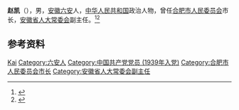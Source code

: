 {{Otheruses|other=名为赵凯的其他人物|赵凯}}

'''赵凯'''（{{bd|1916年|10月|1997年|2月}}），男，[[安徽|安徽]][[六安|六安]]人，[[中华人民共和国|中华人民共和国]]政治人物，曾任[[合肥市人民委员会|合肥市人民委员会]]市长，[[安徽省人大常委会|安徽省人大常委会]]副主任。<ref>{{Cite book|title=中华人民共和国职官志|author=何虎生, 李耀东, 向常福主编|publisher=中国社会出版社|year=2003|isbn=9787800883934|location=北京|pages=}}</ref><ref>{{Cite book|title=安徽年鉴 1998|author=《安徽年鉴》编辑委员会编; 欧远方主编|publisher=安徽年鉴社|year=1998|issn=1004-5252|location=|pages=}}</ref>

== 参考资料 ==
{{reflist}}

{{中国人物小作品}}
{{中华人民共和国合肥市正职领导人}}

{{Authority control}}
{{DEFAULTSORT:Zhao赵}}
[[Category:赵姓|Kai]]
[[Category:六安人|Category:六安人]]
[[Category:中国共产党党员_(1939年入党)|Category:中国共产党党员 (1939年入党)]]
[[Category:合肥市人民委员会市长|Category:合肥市人民委员会市长]]
[[Category:安徽省人大常委会副主任|Category:安徽省人大常委会副主任]]